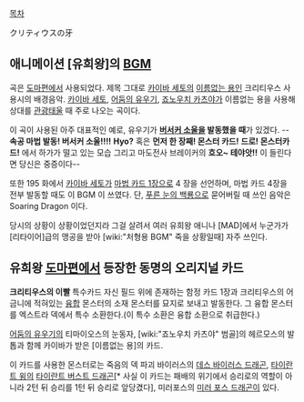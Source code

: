[[목차]]

クリティウスの牙

== 애니메이션 [유희왕]의 [[BGM]] ==

{{{#!html
<object width="480" height="385"><param name="movie" value="http://www.youtube.com/v/dAHOSoweSoI?fs=1&amp;hl=ko_KR&amp;color1=0x006699&amp;color2=0x54abd6"></param><param name="allowFullScreen" value="true"></param><param name="allowscriptaccess" value="always"></param><embed src="http://www.youtube.com/v/dAHOSoweSoI?fs=1&amp;hl=ko_KR&amp;color1=0x006699&amp;color2=0x54abd6" type="application/x-shockwave-flash" allowscriptaccess="always" allowfullscreen="true" width="480" height="385"></embed></object>
}}}

곡은 [[도마]]편에서 사용되었다. 제목 그대로 [[카이바 세토]]의 [[이름없는 용]]인 크리티우스 사용시의 배경음악. [[카이바 세토]], [[어둠의 유우기]], [[죠노우치 카츠야]]가 이름없는 용을 사용해 상대를 [[관광]]태울 때 주로 나오는 곡이다.

이 곡이 사용된 아주 대표적인 예로, 유우기가 '''[[버서커 소울]]을 발동했을 때'''가 있겠다. --'''속공 마법 발동! 버서커 소울!!!!''' '''Hyo?''' 혹은 '''먼저 한 장째! 몬스터 카드!''' '''드로! 몬스터카드!''' 에서 하가가 떨고 있는 모습 그리고 마도전사 브레이커의 '''흐오~ 테야앗!!''' 이 들린다면 당신은 중증이다--

또한 195 화에서 [[카이바 세토]]가 [[생명 단축의 패|마법 카드 1장]]으로 4 장을 선언하며, 마법 카드 4장을 전부 발동할 때도 이 BGM 이 쓰였다. 단, [[푸른 눈의 백룡]]으로 묻어버릴 때 쓰인 음악은 Soaring Dragon 이다.

당시의 상황이 상황이었던지라 그걸 살려서 여러 유희왕 애니나 [MAD]에서 누군가가 [리타이어]급의 맹공을 받아 [wiki:"처형용 BGM" 죽을 상황일때] 자주 쓰인다. 


== 유희왕 [[도마]]편에서 등장한 동명의 오리지널 카드 ==

'''크리티우스의 이빨'''
특수카드
자신 필드 위에 존재하는 함정 카드 1장과 크리티우스의 어금니에 적혀있는 [[융합]] 몬스터의 소재 몬스터를 묘지로 보내고 발동한다. 그 융합 몬스터를 엑스트라 덱에서 특수 소환한다.(이 특수 소환은 융합 소환으로 취급한다.)

[[어둠의 유우기]]의 티마이오스의 눈동자, [wiki:"죠노우치 카츠야" 범골]의 헤르모스의 발톱과 함께 카이바가 받은 [이름없는 용]의 카드.

이 카드를 사용한 몬스터로는 죽음의 덱 파괴 바이러스의 [[데스 바이러스 드래곤]], [[타이란트 윙]]의 [[타이란트 버스트 드래곤]][* 사실 이 카드는 패배의 위기에서 승리로의 역할이 아니라 2턴 뒤 승리를 1턴 뒤 승리로 앞당겼다], 미러포스의 [[미러 포스 드래곤]]이 있다.
